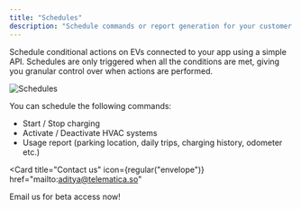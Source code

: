```yaml
---
title: "Schedules"
description: "Schedule commands or report generation for your customer vehicles"
---
```


Schedule conditional actions on EVs connected to your app using a simple API.
Schedules are only triggered when all the conditions are met, giving you granular control over when actions are performed.

![Schedules](/images/reference/schedules.svg "Schedules")

You can schedule the following commands:

- Start / Stop charging
- Activate / Deactivate HVAC systems
- Usage report (parking location, daily trips, charging history, odometer etc.)

<Card
  title="Contact us"
  icon={regular("envelope")}
  href="mailto:aditya@telematica.so"
>
  Email us for beta access now!
</Card>
